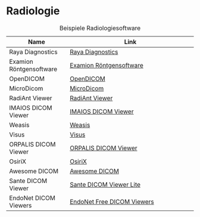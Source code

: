 # Radiologie

| Name                | Link                                       |
|---------------------|--------------------------------------------|
| Raya Diagnostics    | [Raya Diagnostics](https://www.raya-diagnostics.com/) |
| Examion Röntgensoftware | [Examion Röntgensoftware](https://www.examion.com/de/produkte/humanmedizin/mvz-praxisverbund/roentgensoftware) |
| OpenDICOM           | [OpenDICOM](https://github.com/opendicom)                                                |
| MicroDicom          | [MicroDicom](https://www.microdicom.com/)                                                |
| RadiAnt Viewer      | [RadiAnt Viewer](https://www.radiantviewer.com/)                                         |
| IMAIOS DICOM Viewer | [IMAIOS DICOM Viewer](https://www.imaios.com/de/imaios-dicom-viewer)                     |
| Weasis              | [Weasis](https://weasis.org/en/index.html)                                               |
| Visus               | [Visus](https://www.visus.com/index.html)                                                |
| ORPALIS DICOM Viewer| [ORPALIS DICOM Viewer](https://www.orpalis.com/labs/dicom-viewer/)                       |
| OsiriX              | [OsiriX](https://www.osirix-viewer.com/)                                                 |
| Awesome DICOM       | [Awesome DICOM](https://github.com/open-dicom/awesome-dicom)                              |
| Sante DICOM Viewer  | [Sante DICOM Viewer Lite](https://santesoft.com/win/sante-dicom-viewer-lite/sante-dicom-viewer-lite.html) |
| EndoNet DICOM Viewers| [EndoNet Free DICOM Viewers](https://endonet.com/knowledge-base/free-dicom-viewers/)     |

: Beispiele Radiologiesoftware
